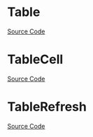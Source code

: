 
<Meta of={TableStories} />

# Table

<Description of={Table} />

[Source Code](https://github.com/Mezzanine-UI/mezzanine/blob/main/packages/react/src/Table/Table.tsx)

<ArgTypes of={Table} />

# TableCell

<Description of={TableCell} />

[Source Code](https://github.com/Mezzanine-UI/mezzanine/blob/main/packages/react/src/Table/TableCell.tsx)

<ArgTypes of={TableCell} />

# TableRefresh

<Description of={TableRefresh} />

[Source Code](https://github.com/Mezzanine-UI/mezzanine/blob/main/packages/react/src/Table/refresh/TableRefresh.tsx)

<ArgTypes of={TableRefresh} />
